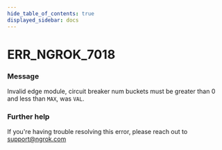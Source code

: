 ```yaml
---
hide_table_of_contents: true
displayed_sidebar: docs
---
```



# ERR_NGROK_7018

### Message
Invalid edge module, circuit breaker num buckets must be greater than 0 and less than `MAX`, was `VAL`.

<ErrorDetails error='err_ngrok_7018' />


### Further help
If you're having trouble resolving this error, please reach out to [support@ngrok.com](mailto:support@ngrok.com?subject=Help%20with%20ERR_NGROK_7018)

